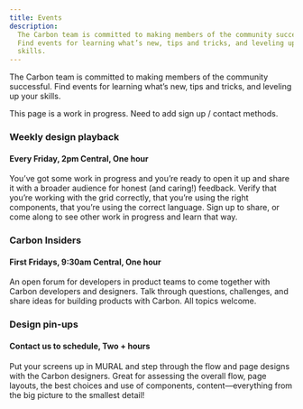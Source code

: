 ```yaml
---
title: Events
description:
  The Carbon team is committed to making members of the community successful.
  Find events for learning what’s new, tips and tricks, and leveling up your
  skills.
---
```


<PageDescription>

The Carbon team is committed to making members of the community successful. Find
events for learning what’s new, tips and tricks, and leveling up your skills.

</PageDescription>

This page is a work in progress. Need to add sign up / contact methods.

### Weekly design playback

#### Every Friday, 2pm Central, One hour

You’ve got some work in progress and you’re ready to open it up and share it
with a broader audience for honest (and caring!) feedback. Verify that you’re
working with the grid correctly, that you’re using the right components, that
you’re using the correct language. Sign up to share, or come along to see other
work in progress and learn that way.

### Carbon Insiders

#### First Fridays, 9:30am Central, One hour

An open forum for developers in product teams to come together with Carbon
developers and designers. Talk through questions, challenges, and share ideas
for building products with Carbon. All topics welcome.

### Design pin-ups

#### Contact us to schedule, Two + hours

Put your screens up in MURAL and step through the flow and page designs with the
Carbon designers. Great for assessing the overall flow, page layouts, the best
choices and use of components, content—everything from the big picture to the
smallest detail!
